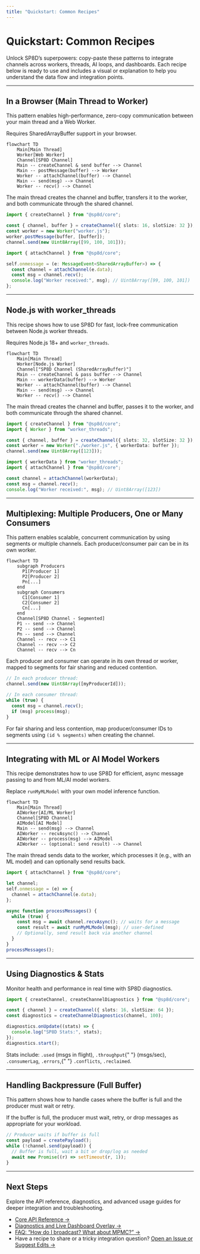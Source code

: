 ```yaml
---
title: "Quickstart: Common Recipes"
---
```



# Quickstart: Common Recipes

Unlock SP8D’s superpowers: copy-paste these patterns to integrate channels across workers, threads, AI loops, and dashboards. Each recipe below is ready to use and includes a visual or explanation to help you understand the data flow and integration points.

---

## In a Browser (Main Thread to Worker)

This pattern enables high-performance, zero-copy communication between your main thread and a Web Worker.

<Callout type="warning" title="Requirements">
  Requires SharedArrayBuffer support in your browser.
</Callout>

```mermaid
flowchart TD
    Main[Main Thread]
    Worker[Web Worker]
    Channel[SP8D Channel]
    Main -- createChannel & send buffer --> Channel
    Main -- postMessage(buffer) --> Worker
    Worker -- attachChannel(buffer) --> Channel
    Main -- send(msg) --> Channel
    Worker -- recv() --> Channel
```

<Callout type="info" title="Data Flow">
  The main thread creates the channel and buffer, transfers it to the worker,
  and both communicate through the shared channel.
</Callout>

```ts copy showLineNumbers filename="main.ts"
import { createChannel } from "@sp8d/core";

const { channel, buffer } = createChannel({ slots: 16, slotSize: 32 });
const worker = new Worker("worker.js");
worker.postMessage(buffer, [buffer]);
channel.send(new Uint8Array([99, 100, 101]));
```

```ts copy showLineNumbers filename="worker.ts"
import { attachChannel } from "@sp8d/core";

self.onmessage = (e: MessageEvent<SharedArrayBuffer>) => {
  const channel = attachChannel(e.data);
  const msg = channel.recv();
  console.log("Worker received:", msg); // Uint8Array([99, 100, 101])
};
```

---

## Node.js with worker_threads

This recipe shows how to use SP8D for fast, lock-free communication between Node.js worker threads.

<Callout type="warning" title="Requirements">
  Requires Node.js 18+ and <code>worker_threads</code>.
</Callout>

```mermaid
flowchart TD
    Main[Main Thread]
    Worker[Node.js Worker]
    Channel["SP8D Channel (SharedArrayBuffer)"]
    Main -- createChannel & pass buffer --> Channel
    Main -- workerData(buffer) --> Worker
    Worker -- attachChannel(buffer) --> Channel
    Main -- send(msg) --> Channel
    Worker -- recv() --> Channel
```

<Callout type="info" title="Data Flow">
  The main thread creates the channel and buffer, passes it to the worker, and
  both communicate through the shared channel.
</Callout>

```ts copy showLineNumbers filename="main.ts"
import { createChannel } from "@sp8d/core";
import { Worker } from "worker_threads";

const { channel, buffer } = createChannel({ slots: 32, slotSize: 32 });
const worker = new Worker("./worker.js", { workerData: buffer });
channel.send(new Uint8Array([123]));
```

```ts copy showLineNumbers filename="worker.ts"
import { workerData } from "worker_threads";
import { attachChannel } from "@sp8d/core";

const channel = attachChannel(workerData);
const msg = channel.recv();
console.log("Worker received:", msg); // Uint8Array([123])
```

---

## Multiplexing: Multiple Producers, One or Many Consumers

This pattern enables scalable, concurrent communication by using segments or multiple channels. Each producer/consumer pair can be in its own worker.

```mermaid
flowchart TD
    subgraph Producers
      P1[Producer 1]
      P2[Producer 2]
      Pn[...]
    end
    subgraph Consumers
      C1[Consumer 1]
      C2[Consumer 2]
      Cn[...]
    end
    Channel[SP8D Channel - Segmented]
    P1 -- send --> Channel
    P2 -- send --> Channel
    Pn -- send --> Channel
    Channel -- recv --> C1
    Channel -- recv --> C2
    Channel -- recv --> Cn
```

<Callout type="info" title="Data Flow">
  Each producer and consumer can operate in its own thread or worker, mapped to
  segments for fair sharing and reduced contention.
</Callout>

```ts copy showLineNumbers
// In each producer thread:
channel.send(new Uint8Array([myProducerId]));

// In each consumer thread:
while (true) {
  const msg = channel.recv();
  if (msg) process(msg);
}
```

<Callout type="tip" title="Tip: Fair Sharing & Contention">
  For fair sharing and less contention, map producer/consumer IDs to segments
  using <code>(id % segments)</code> when creating the channel.
</Callout>

---

## Integrating with ML or AI Model Workers

This recipe demonstrates how to use SP8D for efficient, async message passing to and from ML/AI model workers.

<Callout type="info" title="Custom Model Integration">
  Replace <code>runMyMLModel</code> with your own model inference function.
</Callout>

```mermaid
flowchart TD
    Main[Main Thread]
    AIWorker[AI/ML Worker]
    Channel[SP8D Channel]
    AIModel[AI Model]
    Main -- send(msg) --> Channel
    AIWorker -- recvAsync() --> Channel
    AIWorker -- process(msg) --> AIModel
    AIWorker -- (optional: send result) --> Channel
```

<Callout type="info" title="Data Flow">
  The main thread sends data to the worker, which processes it (e.g., with an ML
  model) and can optionally send results back.
</Callout>

```ts copy showLineNumbers filename="ai-worker.ts"
import { attachChannel } from "@sp8d/core";

let channel;
self.onmessage = (e) => {
  channel = attachChannel(e.data);
};

async function processMessages() {
  while (true) {
    const msg = await channel.recvAsync(); // waits for a message
    const result = await runMyMLModel(msg); // user-defined
    // Optionally, send result back via another channel
  }
}
processMessages();
```

---

## Using Diagnostics & Stats

Monitor health and performance in real time with SP8D diagnostics.

```ts copy showLineNumbers
import { createChannel, createChannelDiagnostics } from "@sp8d/core";

const { channel } = createChannel({ slots: 16, slotSize: 64 });
const diagnostics = createChannelDiagnostics(channel, 100);

diagnostics.onUpdate((stats) => {
  console.log("SP8D Stats:", stats);
});
diagnostics.start();
```

<Callout type="info" title="Stats Explained">
  Stats include: <code>.used</code> (msgs in flight), <code>.throughput</code>{" "}
  (msgs/sec), <code>.consumerLag</code>, <code>.errors</code>,{" "}
  <code>.conflicts</code>, <code>.reclaimed</code>.
</Callout>

---

## Handling Backpressure (Full Buffer)

This pattern shows how to handle cases where the buffer is full and the producer must wait or retry.

<Callout type="warning" title="Backpressure Handling">
  If the buffer is full, the producer must wait, retry, or drop messages as
  appropriate for your workload.
</Callout>

```ts copy showLineNumbers
// Producer waits if buffer is full
const payload = createPayload();
while (!channel.send(payload)) {
  // Buffer is full, wait a bit or drop/log as needed
  await new Promise((r) => setTimeout(r, 1));
}
```

---

## Next Steps

Explore the API reference, diagnostics, and advanced usage guides for deeper
integration and troubleshooting.

- [Core API Reference →](/api-reference/channel-api)
- [Diagnostics and Live Dashboard Overlay →](/guides-and-howtos/faqs)
- [FAQ: “How do I broadcast? What about MPMC?” →](/guides-and-howtos/faqs)
- Have a recipe to share or a tricky integration question? [Open an Issue or Suggest Edits →](https://github.com/SP8D/sp8d/issues)
